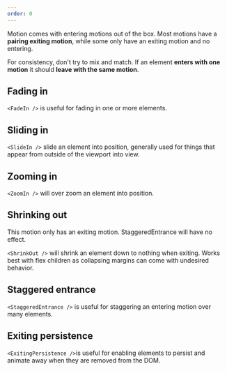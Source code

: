 ```yaml
---
order: 0
---
```




Motion comes with entering motions out of the box.
Most motions have a **pairing exiting motion**, while some only have an exiting motion and no entering.

For consistency, don't try to mix and match.
If an element **enters with one motion** it should **leave with the same motion**.

## Fading in

`<FadeIn />` is useful for fading in one or more elements.

<Example
  highlight="5,19-21"
  packageName="@atlaskit/motion"
  Component={MotionFadeOutSingleElement}
  title="Single element"
/>

## Sliding in

`<SlideIn />` slide an element into position, generally used for things that appear from outside of the viewport into view.

<Example
  highlight="7,37-52"
  packageName="@atlaskit/motion"
  Component={MotionSlideIn}
  title="Slide in element"
/>

## Zooming in

`<ZoomIn />` will over zoom an element into position.

<Example
  highlight="6,20-36"
  packageName="@atlaskit/motion"
  Component={MotionZoomIn}
  title="Zoom in elements"
/>

## Shrinking out

<SectionMessage appearance="warning">
  This motion only has an exiting motion. StaggeredEntrance will have no effect.
</SectionMessage>

`<ShrinkOut />` will shrink an element down to nothing when exiting.
Works best with flex children as collapsing margins can come with undesired behavior.

<Example
  highlight="6,29-57"
  packageName="@atlaskit/motion"
  Component={MotionShrinkOut}
  title="Shrink out elements"
/>

## Staggered entrance

`<StaggeredEntrance />` is useful for staggering an entering motion over many elements.

<Example
  highlight="11,35-38,40,63-66"
  packageName="@atlaskit/motion"
  Component={MotionFadeInListOfElements}
  title="List of elements"
/>

<Example
  highlight="16,68,87,72,85"
  packageName="@atlaskit/motion"
  Component={MotionFadeInGridOfElements}
  title="Staggered entrance with fade in"
/>

## Exiting persistence

`<ExitingPersistence />`is useful for enabling elements to persist and animate away when they are removed from the DOM.

<Example
  highlight="7,79-81,34-45,21-22"
  packageName="@atlaskit/motion"
  Component={MotionFadeBetweenElements}
  title="Single element"
/>

<Example
  highlight="13,50-54,89-92"
  packageName="@atlaskit/motion"
  Component={MotionFadeOutListOfElements}
  title="List of elements"
/>
